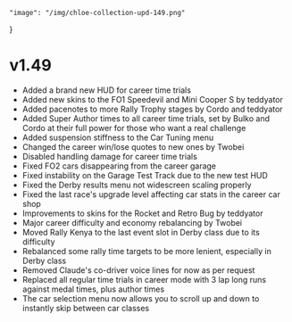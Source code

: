     "image": "/img/chloe-collection-upd-149.png"
}

# v1.49

- Added a brand new HUD for career time trials
- Added new skins to the FO1 Speedevil and Mini Cooper S by teddyator 
- Added pacenotes to more Rally Trophy stages by Cordo and teddyator 
- Added Super Author times to all career time trials, set by Bulko and Cordo at their full power for those who want a real challenge
- Added suspension stiffness to the Car Tuning menu
- Changed the career win/lose quotes to new ones by Twobei 
- Disabled handling damage for career time trials
- Fixed FO2 cars disappearing from the career garage
- Fixed instability on the Garage Test Track due to the new test HUD
- Fixed the Derby results menu not widescreen scaling properly
- Fixed the last race's upgrade level affecting car stats in the career car shop
- Improvements to skins for the Rocket and Retro Bug by teddyator 
- Major career difficulty and economy rebalancing by Twobei 
- Moved Rally Kenya to the last event slot in Derby class due to its difficulty
- Rebalanced some rally time targets to be more lenient, especially in Derby class
- Removed Claude's co-driver voice lines for now as per request
- Replaced all regular time trials in career mode with 3 lap long runs against medal times, plus author times
- The car selection menu now allows you to scroll up and down to instantly skip between car classes